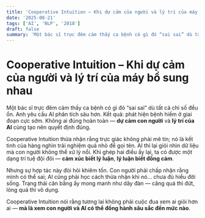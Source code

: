 ```yaml
---
title: 'Cooperative Intuition – Khi dự cảm của người và lý trí của máy bổ sung nhau'
date: '2025-08-21'
tags: ['AI', 'NLP', '2018']
draft: false
summary: 'Một bác sĩ trực đêm cảm thấy ca bệnh có gì đó “sai sai” dù tất cả chỉ số đều ổn. Anh yêu cầu AI phân'
---
```


# Cooperative Intuition – Khi dự cảm của người và lý trí của máy bổ sung nhau

Một bác sĩ trực đêm cảm thấy ca bệnh có gì đó “sai sai” dù tất cả chỉ số đều ổn. Anh yêu cầu AI phân tích sâu hơn. Kết quả: phát hiện bệnh hiếm ở giai đoạn cực sớm. Không ai đúng hoàn toàn — **dự cảm con người** và **lý trí của AI** cùng tạo nên quyết định đúng.

Cooperative Intuition thừa nhận rằng trực giác không phải mê tín; nó là kết tinh của hàng nghìn trải nghiệm quá nhỏ để gọi tên. AI thì lại giỏi nhìn dữ liệu mà con người không thể xử lý nổi. Khi ghép hai điều ấy lại, ta có được một dạng trí tuệ đội đôi — **cảm xúc biết lý luận**, **lý luận biết đồng cảm**.

Nhưng sự hợp tác này đòi hỏi khiêm tốn. Con người phải chấp nhận rằng mình có thể sai; AI cũng phải học cách thừa nhận khi nó… chưa đủ hiểu đời sống. Trạng thái cân bằng ấy mong manh như dây đàn — căng quá thì đứt, lỏng quá thì vô dụng.

Cooperative Intuition nói rằng tương lai không phải cuộc đua xem ai giỏi hơn ai — **mà là xem con người và AI có thể đồng hành sâu sắc đến mức nào**.
